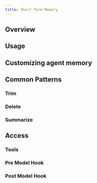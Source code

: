 ```yaml
---
title: Short Term Memory
---
```


## Overview

## Usage

## Customizing agent memory

## Common Patterns

### Trim

### Delete

### Summarize

## Access

### Tools

### Pre Model Hook

### Post Model Hook
